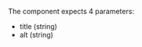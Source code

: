 
<Playground playgroundLink="/storybook/ec/index.html?selectedKind=Logo&selectedStory=default&stories=0">
  <Logo
    title="European Commission"
    alt="European Commission logo"
  />
</Playground>

The component expects 4 parameters:

- title (string)
- alt (string)
